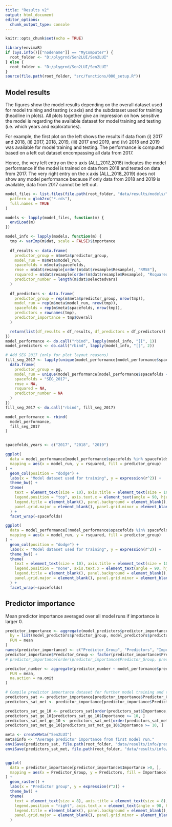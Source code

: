 ```yaml
---
title: "Results v2"
output: html_document
editor_options: 
  chunk_output_type: console
---
```


```r
knitr::opts_chunk$set(echo = TRUE)

library(envimaR)
if (Sys.info()[["nodename"]] == "MyComputer") {
  root_folder <- "D:/plygrnd/Sen2LUI/Sen2LUI"
} else {
  root_folder <- "D:/plygrnd/Sen2LUI/Sen2LUI"
}
source(file.path(root_folder, "src/functions/000_setup.R"))
```


## Model results

The figures show the model results depending on the overall dataset used for model training and testing (x axis) and 
the subdataset used for training (headline in plots). All plots together give an impression on how sensitive the model
is regarding the available dataset for model training and testing (i.e. which years and exploratories).

For example, the first plot on the left shows the results if data
from (i) 2017 and 2018, (ii) 2017, 2018, 2019, (iii) 2017 and 2019, and (iv) 2018 and 2019 was available for model
training and testing. The performance is computed based on a left out dataset encompassing all data from 2017.

Hence, the very left entry on the x axis (ALL_2017_2018) indicates the model performance if the model is trained on 
data from 2018 and tested on data from 2017. The very right entry on the x axis (ALL_2018_2019) does not show any 
model performance because if only data from 2018 and 2019 is available, data from 2017 cannot be left out.

```r
model_files <- list.files(file.path(root_folder, "data/results/models/"),
  pattern = glob2rx("*.rds"),
  full.names = TRUE
)

models <- lapply(model_files, function(m) {
  enviLoad(m)
})

model_info <- lapply(models, function(m) {
  tmp <- varImp(m$dat, scale = FALSE)$importance
  
  df_results <- data.frame(
    predictor_group = m$meta$predictor_group,
    model_run = m$meta$model_run,
    spacefolds = m$meta$spacefolds,
    rmse = m$dat$resample[order(m$dat$resample$Resample), "RMSE"],
    rsquared = m$dat$resample[order(m$dat$resample$Resample), "Rsquared"],
    predictor_number = length(m$dat$selectedvars)
  )
  
  df_predictors <- data.frame(
    predictor_group = rep(m$meta$predictor_group, nrow(tmp)),
    model_run = rep(m$meta$model_run, nrow(tmp)),
    spacefolds = rep(m$meta$spacefolds, nrow(tmp)),
    predictors = rownames(tmp),
    predictor_importance = tmp$Overall
  )

  return(list(df_results = df_results, df_predictors = df_predictors))
})
model_performance <- do.call("rbind", lapply(model_info, "[[", 1))
model_predictors <- do.call("rbind", lapply(model_info, "[[", 2))

# Add SEG_2017 (only for plot layout reasons)
fill_seg_2017 <- lapply(unique(model_performance[model_performance$spacefolds == "AEG_2017", "predictor_group"]), function(pg){
  data.frame(
    predictor_group = pg,
    model_run = unique(model_performance[model_performance$spacefolds == "AEG_2017", "model_run"]),
    spacefolds = "SEG_2017",
    rmse = NA,
    rsquared = NA,
    predictor_number = NA
  )
})
fill_seg_2017 <- do.call("rbind", fill_seg_2017)

model_performance <- rbind(
  model_performance,
  fill_seg_2017
)


spacefolds_years <- c("2017", "2018", "2019")

ggplot(
  data = model_performance[model_performance$spacefolds %in% spacefolds_years, ],
  mapping = aes(x = model_run, y = rsquared, fill = predictor_group)
) +
  geom_col(position = "dodge") +
  labs(x = "Model dataset used for training", y = expression(r^2)) +
  theme_bw() +
  theme(
    text = element_text(size = 10), axis.title = element_text(size = 10), legend.text = element_text(size = 10),
    legend.position = "top", axis.text.x = element_text(angle = 90, hjust = 0.95, vjust = 0.2),
    legend.title = element_blank(), panel.background = element_blank(),
    panel.grid.major = element_blank(), panel.grid.minor = element_blank()
  ) +
  facet_wrap(~spacefolds)

ggplot(
  data = model_performance[!model_performance$spacefolds %in% spacefolds_years, ],
  mapping = aes(x = model_run, y = rsquared, fill = predictor_group)
) +
  geom_col(position = "dodge") +
  labs(x = "Model dataset used for training", y = expression(r^2)) +
  theme_bw() +
  theme(
    text = element_text(size = 10), axis.title = element_text(size = 10), legend.text = element_text(size = 10),
    legend.position = "none", axis.text.x = element_text(angle = 90, hjust = 0.95, vjust = 0.2),
    legend.title = element_blank(), panel.background = element_blank(),
    panel.grid.major = element_blank(), panel.grid.minor = element_blank()
  ) +
  facet_wrap(~spacefolds)
```

## Predictor importance

Mean predictor importance averaged over all model runs if importance is larger 0.

```r
predictor_importance <- aggregate(model_predictors$predictor_importance,
  by = list(model_predictors$predictor_group, model_predictors$predictors),
  FUN = mean
)
names(predictor_importance) <- c("Predictor_Group", "Predictors", "Importance")
predictor_importance$Predictor_Group <- factor(predictor_importance$Predictor_Group, levels = c("sat", "sat_met", "met"))
# predictor_importance[order(predictor_importance$Predictor_Group, predictor_importance$Importance, decreasing = TRUE), ]

predictor_number <- aggregate(predictor_number ~ model_performance$predictor_group, model_performance,
  FUN = mean,
  na.action = na.omit
)

# Compile predictor importance dataset for further model training and testing
predictors_sat <- predictor_importance[predictor_importance$Predictor_Group == "sat", ]
predictors_sat_met <- predictor_importance[predictor_importance$Predictor_Group == "sat_met", ]

predictors_sat_ge_10 <- predictors_sat[order(predictors_sat$Importance, decreasing = TRUE), ]
predictors_sat_ge_10[predictors_sat_ge_10$Importance >= 10, ]
predictors_sat_met_ge_10 <- predictors_sat_met[order(predictors_sat_met$Importance, decreasing = TRUE), ]
predictors_sat_met_ge_10[predictors_sat_met_ge_10$Importance >= 10, ]

meta <- createMeta("Sen2LUI")
meta$info <- "Average predictor importance from first model run."
enviSave(predictors_sat, file.path(root_folder, "data/results/info/predictors_sat_ffs.rds"), meta = meta)
enviSave(predictors_sat_met, file.path(root_folder, "data/results/info/predictors_sat_met_ffs.rds"), meta = meta)


ggplot(
  data = predictor_importance[predictor_importance$Importance >0, ],
  mapping = aes(x = Predictor_Group, y = Predictors, fill = Importance)
) +
  geom_raster() +
  labs(x = "Predictor group", y = expression(r^2)) +
  theme_bw() +
  theme(
    text = element_text(size = 8), axis.title = element_text(size = 8), legend.text = element_text(size = 8),
    legend.position = "right", axis.text.x = element_text(angle = 90, hjust = 0.95, vjust = 0.2),
    legend.title = element_blank(), panel.background = element_blank(),
    panel.grid.major = element_blank(), panel.grid.minor = element_blank()
  ) 
```
